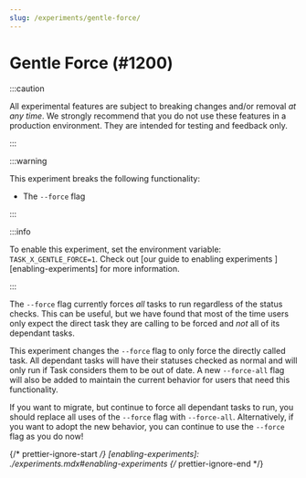 ```yaml
---
slug: /experiments/gentle-force/
---
```


# Gentle Force (#1200)

:::caution

All experimental features are subject to breaking changes and/or removal _at any
time_. We strongly recommend that you do not use these features in a production
environment. They are intended for testing and feedback only.

:::

:::warning

This experiment breaks the following functionality:

- The `--force` flag

:::

:::info

To enable this experiment, set the environment variable:
`TASK_X_GENTLE_FORCE=1`. Check out [our guide to enabling experiments
][enabling-experiments] for more information.

:::

The `--force` flag currently forces _all_ tasks to run regardless of the status
checks. This can be useful, but we have found that most of the time users only
expect the direct task they are calling to be forced and _not_ all of its
dependant tasks.

This experiment changes the `--force` flag to only force the directly called
task. All dependant tasks will have their statuses checked as normal and will
only run if Task considers them to be out of date. A new `--force-all` flag will
also be added to maintain the current behavior for users that need this
functionality.

If you want to migrate, but continue to force all dependant tasks to run, you
should replace all uses of the `--force` flag with `--force-all`. Alternatively,
if you want to adopt the new behavior, you can continue to use the `--force`
flag as you do now!

{/* prettier-ignore-start */}
[enabling-experiments]: ./experiments.mdx#enabling-experiments
{/* prettier-ignore-end */}
